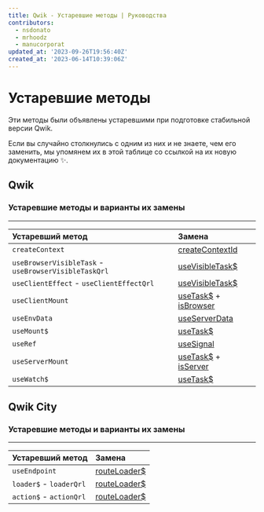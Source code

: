 ```yaml
---
title: Qwik - Устаревшие методы | Руководства
contributors:
  - nsdonato
  - mrhoodz
  - manucorporat
updated_at: '2023-09-26T19:56:40Z'
created_at: '2023-06-14T10:39:06Z'
---
```


# Устаревшие методы

Эти методы были объявлены устаревшими при подготовке стабильной версии Qwik.

Если вы случайно столкнулись с одним из них и не знаете, чем его заменить, мы упомянем их в этой таблице со ссылкой на их новую документацию ✨.

## Qwik

### Устаревшие методы и варианты их замены

---

| Устаревший метод | Замена |
| :-- | :-- |
| `createContext` | [createContextId](../components/context/#createcontextid) |
| `useBrowserVisibleTask` - `useBrowserVisibleTaskQrl` | [useVisibleTask$](../components/tasks/#usevisibletask) |
| `useClientEffect` - `useClientEffectQrl` | [useVisibleTask$](../components/tasks/#usevisibletask) |
| `useClientMount` | [useTask$](../components/tasks/#usetask) + [isBrowser](../../(qwikcity)/guides/qwik-nutshell/#isbrowser-conditional)
| `useEnvData` | [useServerData](../../../api/qwik/#useserverdata) |
| `useMount$` | [useTask$](../components/tasks/#usetask) |
| `useRef` | [useSignal](../components/state/#usesignal) |
| `useServerMount` | [useTask$](../components/tasks/#usetask) + [isServer](../../(qwikcity)/guides/qwik-nutshell/#isserver-conditional)
| `useWatch$` | [useTask$](../components/tasks/#usetask) |

## Qwik City

### Устаревшие методы и варианты их замены

---

| Устаревший метод | Замена |
| :-- | :-- |
| `useEndpoint` | [routeLoader$](../../(qwikcity)/route-loader/#routeloader) |
| `loader$` - `loaderQrl` | [routeLoader$](../../(qwikcity)/route-loader/#routeloader) |
| `action$` - `actionQrl` | [routeLoader$](../../(qwikcity)/route-loader/#routeloader) |
